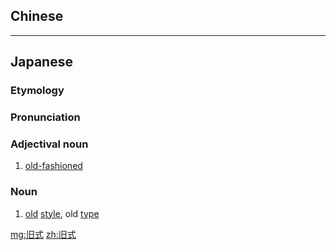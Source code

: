 {{also|舊式}}
==Chinese==
{{zh-see|舊式}}

----

==Japanese==
{{ja-kanjitab|きゅう|しき}}

===Etymology===
{{prefix|旧|式|lang=ja|t1=old|t2=style|sort=しき}}

===Pronunciation===
{{ja-pron|きゅうしき}}

===Adjectival noun===
{{ja-adj|infl=な|きゅうしき|kyu=舊式|hhira=きうしき}}

# [[old-fashioned]]

===Noun===
{{ja-noun|きゅうしき|kyu=舊式|hhira=きうしき}}

# [[old]] [[style]], old [[type]]

[[mg:旧式]]
[[zh:旧式]]